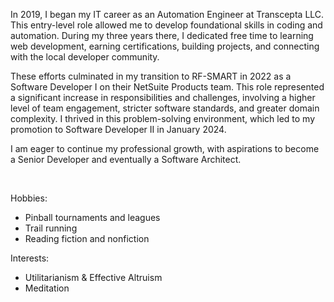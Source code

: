 
<ExpandCollapse title="Professional / Software background">

In 2019, I began my IT career as an Automation Engineer at Transcepta LLC. This entry-level role allowed me to develop foundational skills in coding and automation. During my three years there, I dedicated free time to learning web development, earning certifications, building projects, and connecting with the local developer community.

These efforts culminated in my transition to RF-SMART in 2022 as a Software Developer I on their NetSuite Products team. This role represented a significant increase in responsibilities and challenges, involving a higher level of team engagement, stricter software standards, and greater domain complexity. I thrived in this problem-solving environment, which led to my promotion to Software Developer II in January 2024.

I am eager to continue my professional growth, with aspirations to become a Senior Developer and eventually a Software Architect.

</ExpandCollapse>

<br />

<ExpandCollapse title="Random info">

Hobbies:

- Pinball tournaments and leagues
- Trail running
- Reading fiction and nonfiction

Interests:

- Utilitarianism & Effective Altruism
- Meditation

</ExpandCollapse>
